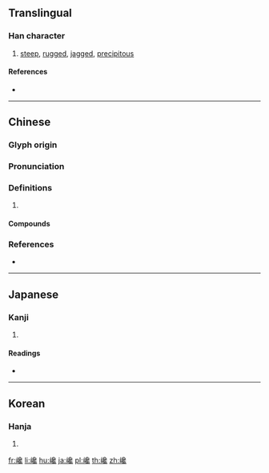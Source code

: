 {{character info/new}}
==Translingual==

===Han character===
{{Han char|rn=46|rad=山|as=17|sn=20|four=27716|canj=UNRI|ids=⿰山毚}}

# [[steep]], [[rugged]], [[jagged]], [[precipitous]]

====References====
* {{Han ref|kx=0322.240|dkj=08618|dj=0622.360|hdz=10806.150|uh=5DC9|ud=24009|bh=C460|bd=50272}}

----

==Chinese==
{{zh-forms}}

===Glyph origin===
{{Han etym}}

===Pronunciation===
{{zh-pron
|m=chán
|c=caam4
|mc=y
|oc=y
|cat=
}}

===Definitions===
{{zh-hanzi}}

# {{rfdef|zh}}

====Compounds====
{{zh-der|巉岩|巉巖|巉峭|巉岏|巉峻|巖巉|巉巉|巉崖|嵌巉|靜巉巉}}

===References===
* {{R:twedu|B00908}}

----

==Japanese==

===Kanji===
{{ja-kanji|grade=|rs=山17}}

# {{defn|lang=ja|sort=山17}}

====Readings====
* {{ja-readings|on=[[さん]] (san), [[ざん]] (zan)|kun=}}

----

==Korean==

===Hanja===
{{ko-hanja|hangeul=참|rv=cham|mr=ch'am}}

# {{defn|lang=ko|sort=山17}}

[[fr:巉]]
[[li:巉]]
[[hu:巉]]
[[ja:巉]]
[[pl:巉]]
[[th:巉]]
[[zh:巉]]